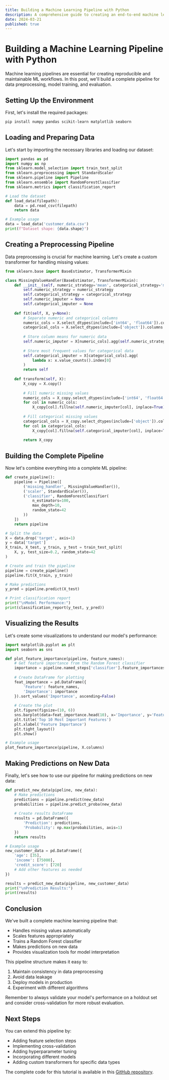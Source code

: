 ```yaml
---
title: Building a Machine Learning Pipeline with Python
description: A comprehensive guide to creating an end-to-end machine learning pipeline using Python, scikit-learn, and pandas.
date: 2024-03-21
published: true
---
```


# Building a Machine Learning Pipeline with Python

Machine learning pipelines are essential for creating reproducible and maintainable ML workflows. In this post, we'll build a complete pipeline for data preprocessing, model training, and evaluation.

## Setting Up the Environment

First, let's install the required packages:

```bash
pip install numpy pandas scikit-learn matplotlib seaborn
```

## Loading and Preparing Data

Let's start by importing the necessary libraries and loading our dataset:

```python showLineNumbers
import pandas as pd
import numpy as np
from sklearn.model_selection import train_test_split
from sklearn.preprocessing import StandardScaler
from sklearn.pipeline import Pipeline
from sklearn.ensemble import RandomForestClassifier
from sklearn.metrics import classification_report

# Load the dataset
def load_data(filepath):
    data = pd.read_csv(filepath)
    return data

# Example usage
data = load_data('customer_data.csv')
print(f"Dataset shape: {data.shape}")
```

## Creating a Preprocessing Pipeline

Data preprocessing is crucial for machine learning. Let's create a custom transformer for handling missing values:

```python showLineNumbers
from sklearn.base import BaseEstimator, TransformerMixin

class MissingValueHandler(BaseEstimator, TransformerMixin):
    def __init__(self, numeric_strategy='mean', categorical_strategy='most_frequent'):
        self.numeric_strategy = numeric_strategy
        self.categorical_strategy = categorical_strategy
        self.numeric_imputer = None
        self.categorical_imputer = None
    
    def fit(self, X, y=None):
        # Separate numeric and categorical columns
        numeric_cols = X.select_dtypes(include=['int64', 'float64']).columns
        categorical_cols = X.select_dtypes(include=['object']).columns
        
        # Store column means for numeric data
        self.numeric_imputer = X[numeric_cols].agg(self.numeric_strategy)
        
        # Store most frequent values for categorical data
        self.categorical_imputer = X[categorical_cols].agg(
            lambda x: x.value_counts().index[0]
        )
        return self
    
    def transform(self, X):
        X_copy = X.copy()
        
        # Fill numeric missing values
        numeric_cols = X_copy.select_dtypes(include=['int64', 'float64']).columns
        for col in numeric_cols:
            X_copy[col].fillna(self.numeric_imputer[col], inplace=True)
        
        # Fill categorical missing values
        categorical_cols = X_copy.select_dtypes(include=['object']).columns
        for col in categorical_cols:
            X_copy[col].fillna(self.categorical_imputer[col], inplace=True)
        
        return X_copy
```

## Building the Complete Pipeline

Now let's combine everything into a complete ML pipeline:

```python showLineNumbers
def create_pipeline():
    pipeline = Pipeline([
        ('missing_handler', MissingValueHandler()),
        ('scaler', StandardScaler()),
        ('classifier', RandomForestClassifier(
            n_estimators=100,
            max_depth=10,
            random_state=42
        ))
    ])
    return pipeline

# Split the data
X = data.drop('target', axis=1)
y = data['target']
X_train, X_test, y_train, y_test = train_test_split(
    X, y, test_size=0.2, random_state=42
)

# Create and train the pipeline
pipeline = create_pipeline()
pipeline.fit(X_train, y_train)

# Make predictions
y_pred = pipeline.predict(X_test)

# Print classification report
print("\nModel Performance:")
print(classification_report(y_test, y_pred))
```

## Visualizing the Results

Let's create some visualizations to understand our model's performance:

```python showLineNumbers
import matplotlib.pyplot as plt
import seaborn as sns

def plot_feature_importance(pipeline, feature_names):
    # Get feature importance from the Random Forest classifier
    importance = pipeline.named_steps['classifier'].feature_importances_
    
    # Create DataFrame for plotting
    feat_importance = pd.DataFrame({
        'Feature': feature_names,
        'Importance': importance
    }).sort_values('Importance', ascending=False)
    
    # Create the plot
    plt.figure(figsize=(10, 6))
    sns.barplot(data=feat_importance.head(10), x='Importance', y='Feature')
    plt.title('Top 10 Most Important Features')
    plt.xlabel('Feature Importance')
    plt.tight_layout()
    plt.show()

# Example usage
plot_feature_importance(pipeline, X.columns)
```

## Making Predictions on New Data

Finally, let's see how to use our pipeline for making predictions on new data:

```python showLineNumbers
def predict_new_data(pipeline, new_data):
    # Make predictions
    predictions = pipeline.predict(new_data)
    probabilities = pipeline.predict_proba(new_data)
    
    # Create results DataFrame
    results = pd.DataFrame({
        'Prediction': predictions,
        'Probability': np.max(probabilities, axis=1)
    })
    return results

# Example usage
new_customer_data = pd.DataFrame({
    'age': [35],
    'income': [75000],
    'credit_score': [720]
    # Add other features as needed
})

results = predict_new_data(pipeline, new_customer_data)
print("\nPrediction Results:")
print(results)
```

## Conclusion

We've built a complete machine learning pipeline that:
- Handles missing values automatically
- Scales features appropriately
- Trains a Random Forest classifier
- Makes predictions on new data
- Provides visualization tools for model interpretation

This pipeline structure makes it easy to:
1. Maintain consistency in data preprocessing
2. Avoid data leakage
3. Deploy models in production
4. Experiment with different algorithms

Remember to always validate your model's performance on a holdout set and consider cross-validation for more robust evaluation.

## Next Steps

You can extend this pipeline by:
- Adding feature selection steps
- Implementing cross-validation
- Adding hyperparameter tuning
- Incorporating different models
- Adding custom transformers for specific data types

The complete code for this tutorial is available in this [GitHub repository](https://github.com/yourusername/ml-pipeline-tutorial). 
